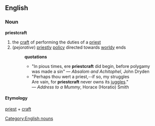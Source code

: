 ==English==
=== Noun ===
[[Category:English nouns]]
'''priestcraft'''
#the [[craft]] of performing the duties of a [[priest]]
#(''pejorative'') [[priestly]] [[policy]] directed towards [[worldy]] ends
#:'''quotations'''
#:*"In pious times, ere '''priestcraft''' did begin, before polygamy was made a sin" &mdash; ''Absalom and Achitophel'', John Dryden
#:*"Perhaps thou wert a priest,--if so, my struggles<br>Are vain, for '''priestcraft''' never owns its [[juggles]]."<br> &mdash; ''Address to a Mummy'', Horace (Horatio) Smith 
==== Etymology ====
[[priest]] + [[craft]]